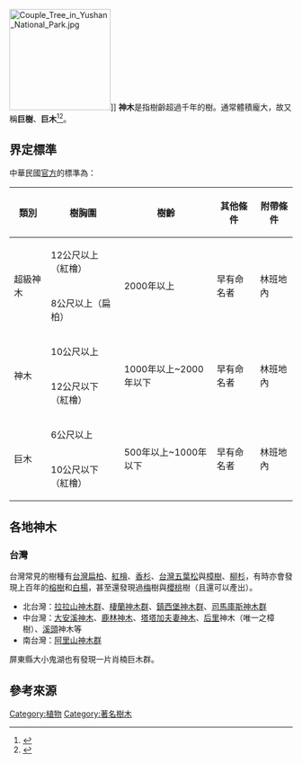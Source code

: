 {{other uses}}
{{globalize|time=2018-09-21T09:21:24+00:00}}
{{noteTA|G1=Unit}}
[[File:Couple_Tree_in_Yushan_National_Park.jpg|180px]]]]
'''神木'''是指樹齡超過千年的樹。通常體積龐大，故又稱'''巨樹'''、'''巨木'''<ref>{{Cite web |url=http://ngis.zo.ntu.edu.tw/bigtree/main_whatis.htm |title=林務局自然資源與生態資料庫：何謂神木 |accessdate=2008-02-15 |archive-date=2009-02-28 |archive-url=https://web.archive.org/web/20090228231014/http://ngis.zo.ntu.edu.tw/bigtree/main_whatis.htm |dead-url=yes }}</ref><ref>{{cite web |title=何謂神木？ |url=https://maxemode.pixnet.net/blog/post/26062818 |website=pixnet |accessdate=2020-11-27 |archive-date=2010-02-07 |archive-url=https://web.archive.org/web/20100207152602/http://maxemode.pixnet.net/blog/post/26062818 |dead-url=no }}</ref>。

==界定標準==
中華民國[[林務局|官方]]的標準為：
{| class="wikitable"
!類別
!樹胸圍
!樹齡
!其他條件
!附帶條件
|-
|rowspan=2|超級神木
|12公尺以上（紅檜）
|rowspan=2|2000年以上
|rowspan=2|早有命名者
|rowspan=2|林班地內
|-
|8公尺以上（扁柏）
|-
|rowspan=2|神木
|10公尺以上
|rowspan=2|1000年以上~2000年以下
|rowspan=2|早有命名者
|rowspan=2|林班地內
|-
|12公尺以下（紅檜）
|-
|rowspan=2|巨木
|6公尺以上
|rowspan=2|500年以上~1000年以下
|rowspan=2|早有命名者
|rowspan=2|林班地內
|-
|10公尺以下（紅檜）
|}

==各地神木==
===台灣===
台灣常見的樹種有[[台灣扁柏|台灣扁柏]]、[[紅檜|紅檜]]、[[香杉|香杉]]、[[台灣五葉松|台灣五葉松]]與[[樟樹|樟樹]]、[[柳杉|柳杉]]，有時亦會發現上百年的[[榕樹|榕樹]]和[[白楊|白楊]]，甚至還發現過[[梅|梅]]樹與[[櫻桃|櫻桃]]樹（且還可以產出）。
*北台灣：[[拉拉山神木群|拉拉山神木群]]、[[棲蘭神木群|棲蘭神木群]]、[[鎮西堡神木群|鎮西堡神木群]]、[[司馬庫斯神木群|司馬庫斯神木群]]
*中台灣：[[大安溪神木|大安溪神木]]、[[鹿林神木|鹿林神木]]、[[塔塔加夫妻神木|塔塔加夫妻神木]]、[[后里|后里]]神木（唯一之樟樹）、[[溪頭|溪頭]]神木等
*南台灣：[[阿里山神木群|阿里山神木群]]
屏東縣大小鬼湖也有發現一片肖楠巨木群。

==參考來源==
{{reflist}}

[[Category:植物|Category:植物]]
[[Category:著名樹木|Category:著名樹木]]